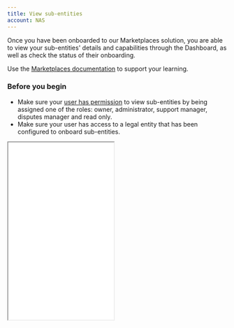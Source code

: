 ```yaml
--- 
title: View sub-entities
account: NAS
---
```


Once you have been onboarded to our Marketplaces solution, you are able to view your sub-entities' details and capabilities through the Dashboard, as well as check the status of their onboarding.

<TipBox>

Use the [Marketplaces documentation](/marketplaces) to support your learning.

</TipBox>

### Before you begin

- Make sure your [user has permission](/dashboard/team-permissions) to view sub-entities by being assigned one of the roles: owner, administrator, support manager, disputes manager and read only.
- Make sure your user has access to a legal entity that has been configured to onboard sub-entities. 

<Box horizontal="sm" align="center">
  <Iframe
    src="/docs/four/NAS/Dashboard/View_your_sub-entities/mk_user_permissions.png"
    height='406'
    width='242'
  />
</Box>

### View sub-entities

You will see _Sub-entities_ on the left-hand navigation once you log into Dashboard.

<img src="/NAS/Dashboard/View_your_sub-entities/sub-entities.png" withFullscreenPreview alt="Sub entities" />

Once you select _Sub-entities_, you will see: 

- Sub-entity trading name.
- [Status](/marketplaces/about-onboarding) of the sub-entity.
- Last modified date and time.

<img src="/NAS/Dashboard/View_your_sub-entities/desserts_delivered_sub_entity_view.png" withFullscreenPreview alt="Desserts delivered sub entity view"/>

If you need additional information about the status of the sub-entity, hover over status for a brief explanation.

<img src="/NAS/Dashboard/View_your_sub-entities/additional_information.png" withFullscreenPreview alt="Additional information" />

The information displayed here reflects the actions made with the Marketplace API during your integration with Checkout.com. For a reminder about when payment capabilities change, see our [onboarding pagea](/marketplaces/about-onboarding).

There are different sub-entity views depending on how much you want to drill down into your client-entities.

<tabs>
<tab title='Top-level account view'>

1. Select the top-level account from the business entity selector on the top-left of the screen.
2. The sub-entity table will display all sub-entities under your account. If you have access to multiple entities who can onboard sub-entities, you will see all the sub-entities here.

<img src="/NAS/Dashboard/View_your_sub-entities/display_all_sub_entities.png" withFullscreenPreview alt="Display all sub entities" />

</tab>
<tab title='Legal entity view'>

1. Select the legal entity from the business entity selector on the top-left of the screen.
2. The sub-entity table will display **only** the sub-entities under that legal entity.

<img src="/NAS/Dashboard/View_your_sub-entities/only_legal_sub_entities.png" withFullscreenPreview alt="Only legal sub entities" />

</tab>
<tab title='Legal entity not using Marketplaces view'>

If one of your legal entities hasn’t been set up to onboard sub-entities, you will see the screen message: ‘This entity isn’t using Marketplaces yet’.

<img src="/NAS/Dashboard/View_your_sub-entities/entity_not_using_marketplace.png" withFullscreenPreview alt="Entity not using marketplace" />

</tab>
</tabs>

### Sub-entity search and filter

At both the top-level and legal entity view, you are able to search and filter through your sub-entities using the search bar. 

Upon entering the search bar, you are presented with options in a very similar way to the existing [payments filter and search functionality](/dashboard/track-and-manage-payments/filter-payments).

<img src="/NAS/Dashboard/View_your_sub-entities/filter_and_search_functionality.png" withFullscreenPreview alt="Filter and search functionality" />

### Sub-entity detail view

By selecting a sub-entity, you will enter a detailed view with more information.

<img src="/NAS/Dashboard/View_your_sub-entities/detail_view.png" withFullscreenPreview alt="View sub entities detail view" />


